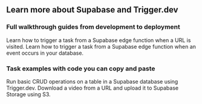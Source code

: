 ## Learn more about Supabase and Trigger.dev

### Full walkthrough guides from development to deployment

<CardGroup cols={2}>
  <Card
    title="Edge function hello world guide"
    icon="book"
    href="/guides/frameworks/supabase-edge-functions-basic"
  >
    Learn how to trigger a task from a Supabase edge function when a URL is visited.
  </Card>
  <Card
    title="Database webhooks guide"
    icon="book"
    href="/guides/frameworks/supabase-edge-functions-database-webhooks"
  >
    Learn how to trigger a task from a Supabase edge function when an event occurs in your database.
  </Card>
</CardGroup>

### Task examples with code you can copy and paste

<CardGroup cols={2}>
  <Card
    title="Supabase database operations"
    icon="bolt"
    href="/guides/examples/supabase-database-operations"
  >
    Run basic CRUD operations on a table in a Supabase database using Trigger.dev.
  </Card>
  <Card title="Supabase Storage upload" icon="bolt" href="/guides/examples/supabase-storage-upload">
    Download a video from a URL and upload it to Supabase Storage using S3.
  </Card>
</CardGroup>
